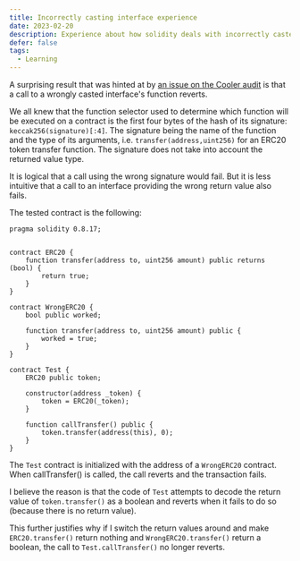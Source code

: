 ```yaml
---
title: Incorrectly casting interface experience
date: 2023-02-20
description: Experience about how solidity deals with incorrectly casted interface
defer: false
tags:
  - Learning
---
```


A surprising result that was hinted at by [an issue on the Cooler audit](https://github.com/sherlock-audit/2023-01-cooler-judging/issues/223) 
is that a call to a wrongly casted interface's function reverts. 

We all knew that the function selector used to determine which function will be executed on a contract is the first four bytes of the hash of its signature: `keccak256(signature)[:4]`.
The signature being the name of the function and the type of its arguments, i.e. `transfer(address,uint256)` for an ERC20 token transfer function. The signature does not take into account the returned
value type.

It is logical that a call using the wrong signature would fail. But it is less intuitive that a call to an interface providing the wrong return value also fails.

The tested contract is the following:

```solidity
pragma solidity 0.8.17;


contract ERC20 {
    function transfer(address to, uint256 amount) public returns (bool) {
        return true;
    }
}

contract WrongERC20 {
    bool public worked;

    function transfer(address to, uint256 amount) public {
        worked = true;
    }
}

contract Test {
    ERC20 public token;

    constructor(address _token) {
        token = ERC20(_token);
    }

    function callTransfer() public {
        token.transfer(address(this), 0);
    }
}
```

The `Test` contract is initialized with the address of a `WrongERC20` contract. 
When callTransfer() is called, the call reverts and the transaction fails.

I believe the reason is that the code of `Test` attempts to decode the return value of `token.transfer()` as a boolean and reverts when it fails to do so (because there is no return value).

This further justifies why if I switch the return values around and make `ERC20.transfer()` return nothing and `WrongERC20.transfer()` return a boolean, the call to `Test.callTransfer()` no longer
reverts.

